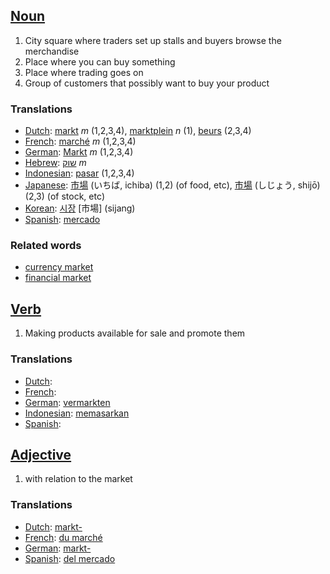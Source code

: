 ==[[Noun]]==

#City square where traders set up stalls and buyers browse the merchandise
#Place where you can buy something
#Place where trading goes on
#Group of customers that possibly want to buy your product

===Translations===
*[[Dutch]]: [[markt]] ''m'' (1,2,3,4), [[marktplein]] ''n'' (1), [[beurs]] (2,3,4)
*[[French]]: [[marché]] ''m'' (1,2,3,4)
*[[German]]: [[Markt]] ''m'' (1,2,3,4)
*[[Hebrew]]: [[שוק]] ''m''
*[[Indonesian]]: [[pasar]] (1,2,3,4)
*[[Japanese]]: [[市場]] (いちば, ichiba) (1,2) (of food, etc), [[市場]] (しじょう, shijō) (2,3) (of stock, etc)
*[[Korean]]: [[시장]] [市場] (sijang)
*[[Spanish]]: [[mercado]]

===Related words===

*[[currency market]]
*[[financial market]]

==[[Verb]]==

#Making products available for sale and promote them

===Translations===
*[[Dutch]]: [[]]
*[[French]]: [[]]
*[[German]]: [[vermarkten]]
*[[Indonesian]]: [[pasar|memasarkan]]
*[[Spanish]]: [[]]

==[[Adjective]]==

#with relation to the market

===Translations===
*[[Dutch]]: [[markt-]]
*[[French]]: [[du marché]]
*[[German]]: [[markt-]]
*[[Spanish]]: [[del mercado]]